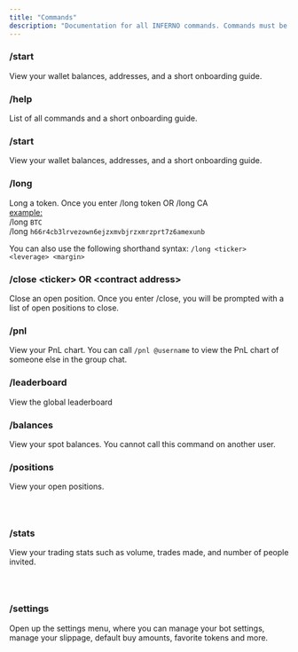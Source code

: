 ```yaml
---
title: "Commands"
description: "Documentation for all INFERNO commands. Commands must be called in DM *Direct message* with the bot"
---
```


### /start

View your wallet balances, addresses, and a short onboarding guide.

### /help

List of all commands and a short onboarding guide.

### /start

View your wallet balances, addresses, and a short onboarding guide.

### **/long**

Long a token. Once you enter /long token OR /long CA\
<u>example: </u>\
/long `BTC`\
/long `h66r4cb3lrvezown6ejzxmvbjrzxmrzprt7z6amexunb`

You can also use the following shorthand syntax: `/long <ticker> <leverage> <margin>`

### /close \<ticker\> OR \<contract address\>

Close an open position. Once you enter /close, you will be prompted with a list of open positions to close.

### **/pnl**

View your PnL chart. You can call `/pnl @username` to view the PnL chart of someone else in the group chat.

### **/leaderboard**

View the global leaderboard

### **/balances**

View your spot balances. You cannot call this command on another user.

### /positions

View your open positions.

### [**​**](https://docs.pvp.trade/en-commands#%2Fstats)

### **/stats**

View your trading stats such as volume, trades made, and number of people invited.

### [**​**](https://docs.pvp.trade/en-commands#%2Fsettings)

### **/settings**

Open up the settings menu, where you can manage your bot settings, manage your slippage, default buy amounts, favorite tokens and more.